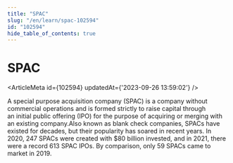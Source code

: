 ```yaml
---
title: "SPAC"
slug: "/en/learn/spac-102594"
id: "102594"
hide_table_of_contents: true
---
```



# SPAC

<ArticleMeta id={102594} updatedAt={'2023-09-26 13:59:02'} />
<div className='border-solid border-b border-t-0 my-4 border-[var(--ifm-color-gray-300)]' />

A special purpose acquisition company (SPAC) is a company without commercial operations and is formed strictly to raise capital through an initial public offering (IPO) for the purpose of acquiring or merging with an existing company.Also known as blank check companies, SPACs have existed for decades, but their popularity has soared in recent years. In 2020, 247 SPACs were created with $80 billion invested, and in 2021, there were a record 613 SPAC IPOs. By comparison, only 59 SPACs came to market in 2019.

